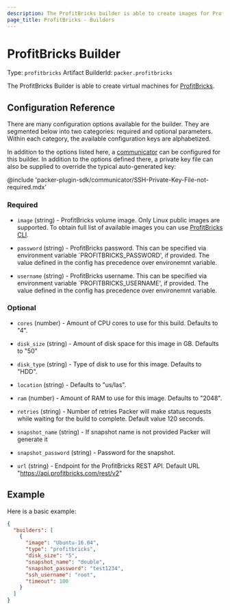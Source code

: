 ```yaml
---
description: The ProfitBricks builder is able to create images for ProfitBricks cloud.
page_title: ProfitBricks - Builders
---
```


# ProfitBricks Builder

Type: `profitbricks`
Artifact BuilderId: `packer.profitbricks`

The ProfitBricks Builder is able to create virtual machines for
[ProfitBricks](https://www.profitbricks.com).

## Configuration Reference

There are many configuration options available for the builder. They are
segmented below into two categories: required and optional parameters. Within
each category, the available configuration keys are alphabetized.

In addition to the options listed here, a
[communicator](/docs/templates/legacy_json_templates/communicator) can be configured for this
builder. In addition to the options defined there, a private key file
can also be supplied to override the typical auto-generated key:

@include 'packer-plugin-sdk/communicator/SSH-Private-Key-File-not-required.mdx'

### Required

- `image` (string) - ProfitBricks volume image. Only Linux public images are
  supported. To obtain full list of available images you can use
  [ProfitBricks CLI](https://github.com/profitbricks/profitbricks-cli#image).

- `password` (string) - ProfitBricks password. This can be specified via
  environment variable \`PROFITBRICKS_PASSWORD', if provided. The value
  defined in the config has precedence over environemnt variable.

- `username` (string) - ProfitBricks username. This can be specified via
  environment variable \`PROFITBRICKS_USERNAME', if provided. The value
  defined in the config has precedence over environemnt variable.

### Optional

- `cores` (number) - Amount of CPU cores to use for this build. Defaults to
  "4".

- `disk_size` (string) - Amount of disk space for this image in GB. Defaults
  to "50"

- `disk_type` (string) - Type of disk to use for this image. Defaults to
  "HDD".

- `location` (string) - Defaults to "us/las".

- `ram` (number) - Amount of RAM to use for this image. Defaults to "2048".

- `retries` (string) - Number of retries Packer will make status requests
  while waiting for the build to complete. Default value 120 seconds.

- `snapshot_name` (string) - If snapshot name is not provided Packer will
  generate it

- `snapshot_password` (string) - Password for the snapshot.
<!-- markdown-link-check-disable -->
- `url` (string) - Endpoint for the ProfitBricks REST API. Default URL
"<https://api.profitbricks.com/rest/v2>"
<!-- markdown-link-check-enable -->

## Example

Here is a basic example:

```json
{
  "builders": [
    {
      "image": "Ubuntu-16.04",
      "type": "profitbricks",
      "disk_size": "5",
      "snapshot_name": "double",
      "snapshot_password": "test1234",
      "ssh_username": "root",
      "timeout": 100
    }
  ]
}
```
